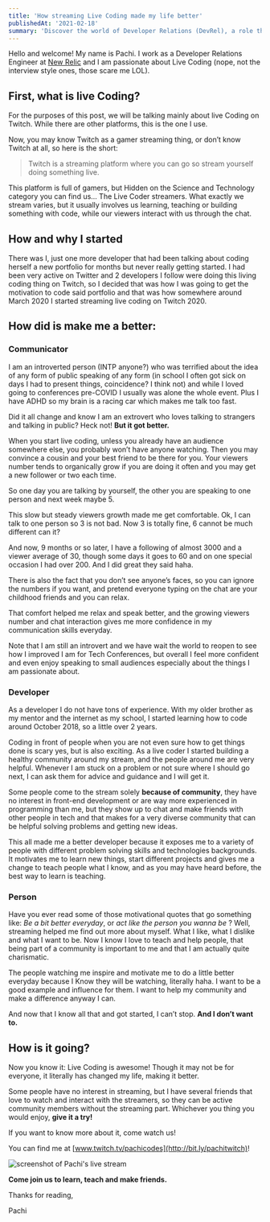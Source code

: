 ```yaml
---
title: 'How streaming Live Coding made my life better'
publishedAt: '2021-02-18'
summary: 'Discover the world of Developer Relations (DevRel), a role that bridges developers and companies. Learn how DevRel professionals create content, engage with the community, and advocate for better developer experiences.'
---
```


Hello and welcome!
My name is Pachi. I work as a Developer Relations Engineer at [New Relic](http://bit.ly/sponsoredbynewrelic) and I am passionate about Live Coding (nope, not the interview style ones, those scare me LOL).

  

## First, what is live Coding?

For the purposes of this post, we will be talking mainly about live Coding on Twitch. While there are other platforms, this is the one I use.

Now, you may know Twitch as a gamer streaming thing, or don’t know Twitch at all, so here is the short: 

> Twitch is a streaming platform where you can go so stream yourself
> doing something live.

This platform is full of gamers, but Hidden on the Science and Technology  category  you can find us… The Live Coder streamers. 
What exactly we stream varies, but it usually involves us learning, teaching or building something with code, while our viewers interact with us through the chat.

  

## How and why I started

There was I, just one more developer that had been talking about coding herself a new portfolio for months but never really getting started. I had been very active on Twitter and 2 developers I follow were doing this living coding thing on Twitch, so I decided that was how I was going to get the motivation to code said portfolio and that was how somewhere around March 2020 I started streaming live coding on Twitch 2020.

  

## How did is make me a better:

### Communicator
I am an introverted person (INTP anyone?) who was terrified about the idea of any form of public speaking of any form (in school I often got sick on days I had to present things, coincidence? I think not) and while I loved going to conferences pre-COVID I usually was alone the whole event. Plus I have ADHD so my brain is a racing car which makes me talk too fast. 

Did it all change and know I am an extrovert who loves talking to strangers and talking in public? Heck not! **But it got better.**

When you start live coding, unless you already have an audience somewhere else, you probably won’t have anyone watching. Then you may convince a cousin and your best friend to be there for you. Your viewers number tends to organically grow if you are doing it often and you may get a new follower or two each time.

So one day you are talking by yourself, the other you are speaking to one person and next week maybe 5.

This slow but steady viewers growth made me get comfortable. Ok, I can talk to one person so 3 is not bad. Now 3 is totally fine, 6 cannot be much different can it?

And now, 9 months or so later, I have a following of almost 3000 and a viewer average of 30, though some days it goes to 60 and on one special occasion I had over 200. And I did great they said haha.

There is also the fact that you don’t see anyone’s faces, so you can ignore the numbers if you want, and pretend everyone typing on the chat are your childhood friends and you can relax.

That comfort helped me relax and speak better, and the growing viewers number and chat interaction gives me more confidence in my communication skills everyday.

Note that I am still an introvert and we have wait the world to reopen to see how I improved I am for Tech Conferences, but overall I feel more confident and even enjoy speaking to small audiences especially about the things I am passionate about.

  

### Developer
As a developer I do not have tons of experience. With my older brother as my mentor and the internet as my school, I started learning how to code around October 2018, so a little over 2 years. 

Coding in front of people when you are not even sure how to get things done is scary yes, but is also exciting. 
As a live coder I started building a healthy community around my stream, and the people around me are very helpful. Whenever I am stuck on a problem or not sure where I should go next, I can ask them for advice and guidance and I will get it. 

Some people come to the stream solely **because of community**, they have no interest in front-end development or are way more experienced  in programming than me, but they show up to chat and make friends with other people in tech and that makes for a very diverse community that can be helpful solving problems and getting new ideas.

This all made me a better developer because it exposes me to a variety of people with different problem solving skills and technologies backgrounds. It motivates me to learn new things, start different projects and gives me a change to teach people what I know, and as you may have heard before, the best way to learn is teaching.

  
  

### Person
Have you ever read some of those motivational quotes that go something like: *Be a bit better everyday*, or *act like the person you wanna be* ? Well, streaming helped me find out more about myself. 
What I like, what I dislike and what I want to be. Now I know I love to teach and help people, that being part of a community is important to me and that I am actually quite charismatic.

The people watching me inspire and motivate me to do a little better everyday because I Know they will be watching, literally haha. I want to be a good example and influence for them. I want to help my community and make a difference anyway I can.

And now that I know all that and got started, I can’t stop. **And I don’t want to.**

  

## How is it going?

Now you know it: Live Coding is awesome! Though it may not be for everyone, it literally has changed my life, making it better.

Some people have no interest in streaming, but I have several friends that love to watch and interact with the streamers, so they can be active community members without the streaming part. Whichever you thing you would enjoy, **give it a try!**


If you want to know more about it, come watch us!
  

You can find me at [www.twitch.tv/pachicodes](http://bit.ly/pachitwitch)!

 ![screenshot of Pachi's live stream](https://dev-to-uploads.s3.amazonaws.com/uploads/articles/vskjqumefm6vic67xz7e.png)
 

**Come join us to learn, teach and make friends.**

  

Thanks for reading,



Pachi